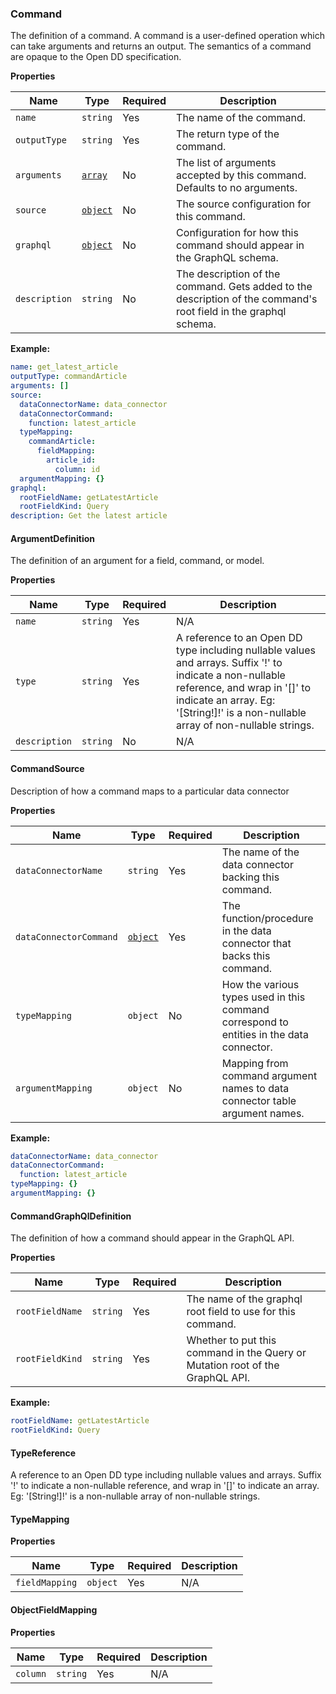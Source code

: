 ### Command

The definition of a command. A command is a user-defined operation which can take arguments and returns an output. The semantics of a command are opaque to the Open DD specification.

**Properties**

| Name | Type | Required | Description |
| ----- | ----- | ----- | ----- |
| `name` | `string` | Yes | The name of the command. |
| `outputType` | `string` | Yes | The return type of the command. |
| `arguments` | [`array`](#argumentdefinition) | No | The list of arguments accepted by this command. Defaults to no arguments. |
| `source` | [`object`](#commandsource) | No | The source configuration for this command. |
| `graphql` | [`object`](#commandgraphqldefinition) | No | Configuration for how this command should appear in the GraphQL schema. |
| `description` | `string` | No | The description of the command. Gets added to the description of the command's root field in the graphql schema. |


**Example:**

```yaml
name: get_latest_article
outputType: commandArticle
arguments: []
source:
  dataConnectorName: data_connector
  dataConnectorCommand:
    function: latest_article
  typeMapping:
    commandArticle:
      fieldMapping:
        article_id:
          column: id
  argumentMapping: {}
graphql:
  rootFieldName: getLatestArticle
  rootFieldKind: Query
description: Get the latest article

```


#### ArgumentDefinition

The definition of an argument for a field, command, or model.



**Properties**

| Name | Type | Required | Description |
| ----- | ----- | ----- | ----- |
| `name` | `string` | Yes | N/A |
| `type` | `string` | Yes | A reference to an Open DD type including nullable values and arrays. Suffix '!' to indicate a non-nullable reference, and wrap in '[]' to indicate an array. Eg: '[String!]!' is a non-nullable array of non-nullable strings. |
| `description` | `string` | No | N/A |


#### CommandSource

Description of how a command maps to a particular data connector



**Properties**

| Name | Type | Required | Description |
| ----- | ----- | ----- | ----- |
| `dataConnectorName` | `string` | Yes | The name of the data connector backing this command. |
| `dataConnectorCommand` | [`object`](#dataconnectorcommand) | Yes | The function/procedure in the data connector that backs this command. |
| `typeMapping` | `object` | No | How the various types used in this command correspond to entities in the data connector. |
| `argumentMapping` | `object` | No | Mapping from command argument names to data connector table argument names. |


**Example:**

```yaml
dataConnectorName: data_connector
dataConnectorCommand:
  function: latest_article
typeMapping: {}
argumentMapping: {}

```


#### CommandGraphQlDefinition

The definition of how a command should appear in the GraphQL API.



**Properties**

| Name | Type | Required | Description |
| ----- | ----- | ----- | ----- |
| `rootFieldName` | `string` | Yes | The name of the graphql root field to use for this command. |
| `rootFieldKind` | `string` | Yes | Whether to put this command in the Query or Mutation root of the GraphQL API. |


**Example:**

```yaml
rootFieldName: getLatestArticle
rootFieldKind: Query

```


#### TypeReference

A reference to an Open DD type including nullable values and arrays.
Suffix '!' to indicate a non-nullable reference, and wrap in '[]' to indicate an array.
Eg: '[String!]!' is a non-nullable array of non-nullable strings.



#### TypeMapping



**Properties**

| Name | Type | Required | Description |
| ----- | ----- | ----- | ----- |
| `fieldMapping` | `object` | Yes | N/A |


#### ObjectFieldMapping



**Properties**

| Name | Type | Required | Description |
| ----- | ----- | ----- | ----- |
| `column` | `string` | Yes | N/A |
